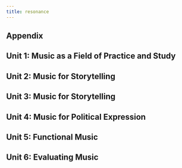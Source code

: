 ```yaml
---
title: resonance
---
```



<LinkCard title="Resonance V7 Textbook" href="/resonances/resonance-v7.pdf" />

## Appendix

<CardGrid>
  <LinkCard
    title="A.A: Instruments of the Orchestra"
    href="/resonances/appendix/Appendices_Instruments_of_the_Orchestra.pdf"
  />
  <LinkCard
    title="A.B: Western Art Music"
    href="/resonances/appendix/Appendices_Western_Art_Music.pdf"
  />
  <LinkCard
    title="A.C: Definition of Terms"
    href="/resonances/appendix/Appendices_Definition_of_Terms.pdf"
  />
</CardGrid>

## Unit 1: Music as a Field of Practice and Study

<CardGrid>
  <LinkCard
    title="Chapter 1.1: Music in Human Life"
    href="/resonances/unit1/Unit1_Chapter1_Music_in_Human_Life.pdf"
  />
  <LinkCard
    title="Chapter 1.2: The Elements of Music"
    href="/resonances/unit1/Unit1_Chapter2_The_Elements_of_Music.pdf"
  />
</CardGrid>

## Unit 2: Music for Storytelling

<CardGrid>
  <LinkCard
    title="Chapter 2.3: Music and Characterization"
    href="/resonances/unit2/Unit2_Chapter3_Music_and_Characterization.pdf"
  />
  <LinkCard
    title="Chapter 2.4: Sung and Danced Drama"
    href="/resonances/unit2/Unit2_Chapter4_Sung_and_Danced_Drama.pdf"
  />
  <LinkCard
    title="Chapter 2.5: Song"
    href="/resonances/unit2/Unit2_Chapter5_Song.pdf"
  />
  <LinkCard
    title="Chapter 2.6: Stories without Words: Introduction"
    href="/resonances/unit2/Unit2_Chapter6_Stories_without_Words_Introduction.pdf"
  />
</CardGrid>

## Unit 3: Music for Storytelling

<CardGrid>
  <LinkCard
    title="Chapter 3.7: Listening at Public Concerts: Introduction"
    href="/resonances/unit3/Unit3_Chapter7_Listening_at_Public_Concerts_Introduction.pdf"
  />
  <LinkCard
    title="Chapter 3.8: Listening at Home and at Court: Introduction"
    href="/resonances/unit3/Unit3_Chapter8_Listening_at_Home_and_at_Court_Introduction.pdf"
  />
</CardGrid>

## Unit 4: Music for Political Expression

<CardGrid>
  <LinkCard
    title="Chapter 4.9: National Identity"
    href="/resonances/unit4/Unit4_Chapter9_National_Identity.pdf"
  />
  <LinkCard
    title="Chapter 4.10: Support and Protest"
    href="/resonances/unit4/Unit4_Chapter10_Support_and_Protest.pdf"
  />
</CardGrid>

## Unit 5: Functional Music

<CardGrid>
  <LinkCard
    title="Chapter 5.11: Music for Spiritual Expression"
    href="/resonances/unit5/Unit5_Chapter11_Music_for_Spiritual_Expression.pdf"
  />
  <LinkCard
    title="Chapter 5.12: Music for Moving"
    href="/resonances/unit5/Unit5_Chapter12_Music_for_Moving.pdf"
  />
</CardGrid>

## Unit 6: Evaluating Music

<CardGrid>
  <LinkCard
    title="Chapter 6.13: What is Good Music?"
    href="/resonances/unit6/Unit6_Chapter13_What_is_Good_Music.pdf"
  />
</CardGrid>
